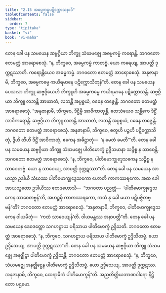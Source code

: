 ```yaml
---
title: "2.15 အဓမ္မကမ္မပဋိက္ကောသနာဒိ"
tableOfContents: false
sidebar:
  order: 7
type: "tipitaka"
basket: "vi"
book: "vi-maha"
---
```



<DynamicBreadcrumb />

<Division number="154" book="vi-maha">

<Paragraph number="642" book="vi-maha">
တေန ခေါ ပန သမယေန ဆဗ္ဗဂ္ဂိယာ ဘိက္ခူ သံဃမဇ္ဈေ အဓမ္မကမ္မံ ကရောန္တိ. ဘဂဝတော ဧတမတ္ထံ အာရောစေသုံ. “န, ဘိက္ခဝေ, အဓမ္မကမ္မံ ကာတဗ္ဗံ. ယော ကရေယျ, အာပတ္တိ ဒုက္ကဋဿာတိ. ကရောန္တိယေဝ အဓမ္မကမ္မံ. ဘဂဝတော ဧတမတ္ထံ အာရောစေသုံ. အနုဇာနာမိ, ဘိက္ခဝေ, အဓမ္မကမ္မေ ကယိရမာနေ ပဋိက္ကောသိတုန်”တိ.
</Paragraph>

<Paragraph number="643" book="vi-maha">
တေန ခေါ ပန သမယေန ပေသလာ ဘိက္ခူ ဆဗ္ဗဂ္ဂိယေဟိ ဘိက္ခူဟိ အဓမ္မကမ္မေ ကယိရမာနေ ပဋိက္ကောသန္တိ. ဆဗ္ဗဂ္ဂိယာ ဘိက္ခူ လဘန္တိ အာဃာတံ, လဘန္တိ အပ္ပစ္စယံ, ဝဓေန တဇ္ဇေန္တိ. ဘဂဝတော ဧတမတ္ထံ အာရောစေသုံ. “အနုဇာနာမိ, ဘိက္ခဝေ, ဒိဋ္ဌိမ္ပိ အာဝိကာတုန္တိ. တေသံယေဝ သန္တိကေ ဒိဋ္ဌိံ အာဝိကရောန္တိ. ဆဗ္ဗဂ္ဂိယာ ဘိက္ခူ လဘန္တိ အာဃာတံ, လဘန္တိ အပ္ပစ္စယံ, ဝဓေန တဇ္ဇေန္တိ. ဘဂဝတော ဧတမတ္ထံ အာရောစေသုံ. အနုဇာနာမိ, ဘိက္ခဝေ, စတူဟိ ပဉ္စဟိ ပဋိက္ကောသိတုံ, ဒွီဟိ တီဟိ ဒိဋ္ဌိံ အာဝိကာတုံ, ဧကေန အဓိဋ္ဌာတုံ—  ‘န မေတံ ခမတီ’”တိ.
</Paragraph>

<Paragraph number="644" book="vi-maha">
တေန ခေါ ပန သမယေန ဆဗ္ဗဂ္ဂိယာ ဘိက္ခူ သံဃမဇ္ဈေ ပါတိမောက္ခံ ဥဒ္ဒိသမာနာ သဉ္စိစ္စ န သာဝေန္တိ. ဘဂဝတော ဧတမတ္ထံ အာရောစေသုံ. “န, ဘိက္ခဝေ, ပါတိမောက္ခုဒ္ဒေသကေန သဉ္စိစ္စ န သာဝေတဗ္ဗံ. ယော န သာဝေယျ, အာပတ္တိ ဒုက္ကဋဿာ”တိ.
</Paragraph>

<Paragraph number="645" book="vi-maha">
တေန ခေါ ပန သမယေန အာယသ္မာ ဥဒါယီ သံဃဿ ပါတိမောက္ခုဒ္ဒေသကော ဟောတိ ကာကဿရကော. အထ ခေါ အာယသ္မတော ဥဒါယိဿ ဧတဒဟောသိ—  “ဘဂဝတာ ပညတ္တံ—  ‘ပါတိမောက္ခုဒ္ဒေသကေန သာဝေတဗ္ဗန်’တိ, အဟဉ္စမှိ ကာကဿရကော, ကထံ နု ခေါ မယာ ပဋိပဇ္ဇိတဗ္ဗန်”တိ? ဘဂဝတော ဧတမတ္ထံ အာရောစေသုံ. “အနုဇာနာမိ, ဘိက္ခဝေ, ပါတိမောက္ခုဒ္ဒေသကေန ဝါယမိတုံ—  ‘ကထံ သာဝေယျန်’တိ. ဝါယမန္တဿ အနာပတ္တီ”တိ.
</Paragraph>

<Paragraph number="646" book="vi-maha">
တေန ခေါ ပန သမယေန ဒေဝဒတ္တော သဂဟဋ္ဌာယ ပရိသာယ ပါတိမောက္ခံ ဥဒ္ဒိသတိ. ဘဂဝတော ဧတမတ္ထံ အာရောစေသုံ. “န, ဘိက္ခဝေ, သဂဟဋ္ဌာယ ပရိသာယ ပါတိမောက္ခံ ဥဒ္ဒိသိတဗ္ဗံ. ယော ဥဒ္ဒိသေယျ, အာပတ္တိ ဒုက္ကဋဿာ”တိ.
</Paragraph>

<Paragraph number="647" book="vi-maha">
တေန ခေါ ပန သမယေန ဆဗ္ဗဂ္ဂိယာ ဘိက္ခူ သံဃမဇ္ဈေ အနဇ္ဈိဋ္ဌာ ပါတိမောက္ခံ ဥဒ္ဒိသန္တိ. ဘဂဝတော ဧတမတ္ထံ အာရောစေသုံ. “န, ဘိက္ခဝေ, သံဃမဇ္ဈေ အနဇ္ဈိဋ္ဌေန ပါတိမောက္ခံ ဥဒ္ဒိသိတဗ္ဗံ. ယော ဥဒ္ဒိသေယျ, အာပတ္တိ ဒုက္ကဋဿ. အနုဇာနာမိ, ဘိက္ခဝေ, ထေရာဓိကံ ပါတိမောက္ခန်”တိ.

</Paragraph>
</Division>

<Paragraph number="648" type="center" book="vi-maha">
အညတိတ္ထိယဘာဏဝါရော နိဋ္ဌိတော ပဌမော.
</Paragraph>